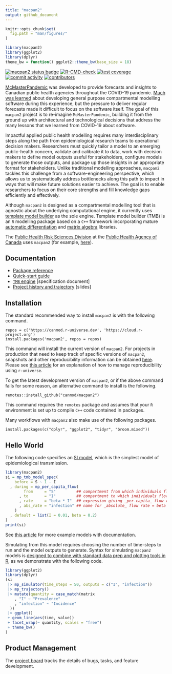 ```yaml
---
title: "macpan2"
output: github_document
---
```


```r
knitr::opts_chunk$set(
  fig.path = "man/figures/"
)
```

```r
library(macpan2)
library(ggplot2)
library(dplyr)
theme_bw = function() ggplot2::theme_bw(base_size = 18)
```

<!-- badges: start -->
[![macpan2 status badge](https://canmod.r-universe.dev/badges/macpan2)](https://canmod.r-universe.dev/macpan2)
[![R-CMD-check](https://github.com/canmod/macpan2/actions/workflows/R-CMD-check.yaml/badge.svg)](https://github.com/canmod/macpan2/actions/workflows/R-CMD-check.yaml)
[![test coverage](https://byob.yarr.is/canmod/macpan2/coverage)](https://github.com/canmod/macpan2/actions/workflows/test-coverage.yaml)
[![commit activity](https://img.shields.io/github/commit-activity/m/canmod/macpan2)](https://github.com/canmod/macpan2/commits)
[![contributors](https://img.shields.io/github/contributors/canmod/macpan2)](https://github.com/canmod/macpan2/graphs/contributors)

[McMasterPandemic](https://github.com/mac-theobio/McMasterPandemic) was developed to provide forecasts and insights to Canadian public health agencies throughout the COVID-19 pandemic. [Much was learned](https://canmod.github.io/macpan-book/index.html#vision-and-direction) about developing general purpose compartmental modelling software during this experience, but the pressure to deliver regular forecasts made it difficult to focus on the software itself. The goal of this `macpan2` project is to re-imagine `McMasterPandemic`, building it from the ground up with architectural and technological decisions that address the many lessons that we learned from COVID-19 about software.

Impactful applied public health modelling requires many interdisciplinary steps along the path from epidemiological research teams to operational decision makers. Researchers must quickly tailor a model to an emerging public-health concern, validate and calibrate it to data, work with decision makers to define model outputs useful for stakeholders, configure models to generate those outputs, and package up those insights in an appropriate format for stakeholders. Unlike traditional modelling approaches, `macpan2` tackles this challenge from a software-engineering perspective, which allows us to systematically address bottlenecks along this path to impact in ways that will make future solutions easier to achieve. The goal is to enable researchers to focus on their core strengths and fill knowledge gaps efficiently and effectively.

Although `macpan2` is designed as a compartmental modelling tool that is agnostic about the underlying computational engine, it currently uses [template model builder](https://github.com/kaskr/adcomp) as the sole engine. Template model builder (TMB) is an `R` modelling package based on a `C++` framework incorporating mature [automatic differentiation](https://cppad.readthedocs.io/en/latest/user_guide.html) and [matrix algebra](http://eigen.tuxfamily.org/index.php?title=Main_Page) libraries.

The [Public Health Risk Sciences Division](https://github.com/phac-nml-phrsd) at the [Public Health Agency of Canada](https://www.canada.ca/en/public-health.html) uses `macpan2` (for example, [here](https://phac-nml-phrsd.github.io/EPACmodel/)).

## Documentation

* [Package reference](https://canmod.github.io/macpan2/)
* [Quick-start guide](https://canmod.github.io/macpan2/articles/quickstart)
* [`TMB` engine](https://canmod.github.io/macpan2/articles/cpp_side) [specification document]
* [Project history and trajectory](https://canmod.net/misc/pyRC) [slides]


## Installation

The standard recommended way to install `macpan2` is with the following command.
```
repos = c('https://canmod.r-universe.dev', 'https://cloud.r-project.org')
install.packages('macpan2', repos = repos)
```

This command will install the current version of `macpan2`. For projects in production that need to keep track of specific versions of `macpan2`, snapshots and other reproducibility information can be obtained [here](https://canmod.r-universe.dev/apis). Please see [this article](https://ropensci.org/blog/2022/01/06/runiverse-renv/) for an explanation of how to manage reproducibility using `r-universe`.

To get the latest development version of `macpan2`, or if the above command fails for some reason, an alternative command to install is the following.
```
remotes::install_github("canmod/macpan2")
```

This command requires the `remotes` package and assumes that your `R` environment is set up to compile `C++` code contained in packages.

Many workflows with `macpan2` also make use of the following packages.
```
install.packages(c("dplyr", "ggplot2", "tidyr", "broom.mixed"))
```

## Hello World

 The following code specifies an [SI model](https://github.com/canmod/macpan2/blob/main/inst/starter_models/si/README.md), which is the simplest model of epidemiological transmission.
```r
library(macpan2)
si = mp_tmb_model_spec(
    before = S ~ 1 - I
  , during = mp_per_capita_flow(
        from     = "S"         ## compartment from which individuals flow
      , to       = "I"         ## compartment to which individuals flow
      , rate     = "beta * I"  ## expression giving _per-capita_ flow rate
      , abs_rate = "infection" ## name for _absolute_ flow rate = beta * I * S
    )
  , default = list(I = 0.01, beta = 0.2)
)
print(si)
```

See [this article](https://canmod.github.io/macpan2/articles/example_models.html) for more example models with documentation.

Simulating from this model requires choosing the number of time-steps to run and the model outputs to generate. Syntax for simulating `macpan2` models is [designed to combine with standard data prep and plotting tools in R](https://canmod.github.io/macpan2/articles/quickstart.html#processing-results), as we demonstrate with the following code.
```r
library(ggplot2)
library(dplyr)
(si
 |> mp_simulator(time_steps = 50, outputs = c("I", "infection"))
 |> mp_trajectory()
 |> mutate(quantity = case_match(matrix
    , "I" ~ "Prevalence"
    , "infection" ~ "Incidence"
  ))
 |> ggplot() 
 + geom_line(aes(time, value)) 
 + facet_wrap(~ quantity, scales = "free")
 + theme_bw()
)
```


## Product Management

The [project board](https://github.com/orgs/canmod/projects/2/views/6) tracks the details of bugs, tasks, and feature development.
